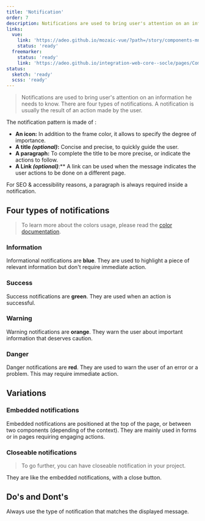 ```yaml
---
title: 'Notification'
order: 7
description: Notifications are used to bring user's attention on an information he needs to know. There are four types of notifications. A notification is usually the result of an action made by the user.
links: 
  vue:
    link: 'https://adeo.github.io/mozaic-vue/?path=/story/components-mnotification--try-it'
    status: 'ready'
  freemarker:
    status: 'ready'
    link: 'https://adeo.github.io/integration-web-core--socle/pages/Components/toasters/'
status:
  sketch: 'ready'
  scss: 'ready'
---
```


> Notifications are used to bring user's attention on an information he needs to know. There are four types of notifications. A notification is usually the result of an action made by the user.

The notification pattern is made of :

- **An icon:** In addition to the frame color, it allows to specify the degree of importance.
- **A title _(optional)_:** Concise and precise, to quickly guide the user.
- **A paragraph:** To complete the title to be more precise, or indicate the actions to follow.
- **A Link _(optional)_**:** A link can be used when the message indicates the user actions to be done on a different page.

<Highlight theme="warning" title="Be aware">

For SEO & accessibility reasons, a paragraph is always required inside a notification.

</Highlight>

<Preview path="notification" />

## Four types of notifications

<Preview path="notification-types" />

> To learn more about the colors usage, please read the [color documentation](/Foundations/Colors/).

### Information

Informational notifications are **blue**. They are used to highlight a piece of relevant information but don't require immediate action.

<Preview path="notification" />

### Success

Success notifications are **green**. They are used when an action is successful.

<Preview path="notification-success" />

### Warning

Warning notifications are **orange**. They warn the user about important information that deserves caution.

<Preview path="notification-warning" />

### Danger

Danger notifications are **red**. They are used to warn the user of an error or a problem. This may require immediate action.

<Preview path="notification-danger" />

## Variations

### Embedded notifications

Embedded notifications are positioned at the top of the page, or between two components (depending of the context). They are mainly used in forms or in pages requiring engaging actions.

### Closeable notifications

> To go further, you can have closeable notification in your project.

They are like the embedded notifications, with a close button.

<Preview path="notification-variations" />

## Do's and Dont's

<HintItem>
  Always use the type of notification that matches the displayed message.
</HintItem>
